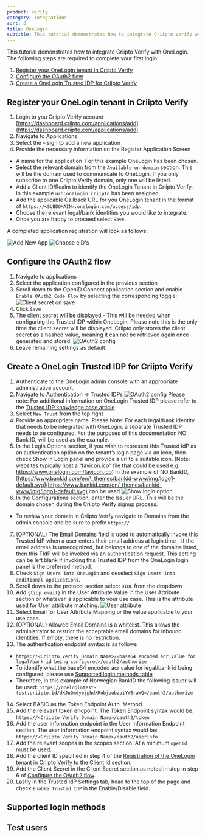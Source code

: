 ```yaml
---
product: verify
category: Integrations
sort: 3
title: OneLogin
subtitle: This tutorial demonstrates how to integrate Criipto Verify with OneLogin
---
```


This tutorial demonstrates how to integrate Criipto Verify with OneLogin. The following steps are required to complete your first login:

1. [Register your OneLogin tenant in Criipto Verify](#register-your-onelogin-tenant-in-criipto-verify)
2. [Configure the OAuth2 flow](#configure-the-oauth2-flow)
3. [Create a OneLogin Trusted IDP for Criipto Verify](#create-a-onelogin-trusted-idp-for-criipto-verify)

## Register your OneLogin tenant in Criipto Verify

1. Login to you Criipto Verify account - [https://dashboard.criipto.com/applications/add](https://dashboard.criipto.com/applications/add)
2. Navigate to Applications
3. Select the `+` sign to add a new application
4. Provide the necessary information on the Register Application Screen

- A name for the application. For this example OneLogin has been chosen.
- Select the relevant domain from the `Available on domain` section. This will be the domain used to communicate to OneLogin. If you only subscribe to one Criipto Verify domain, only one will be listed.
- Add a Client ID/Realm to identify the OneLogin Tenant in Criipto Verify. In this example `urn:onelogin:criipto` has been assigned.
- Add the applicable Callback URL for you OneLogin tenant in the format of `https://<SUBDOMAIN>.onelogin.com/access/idp`.
- Choose the relevant legal/bank identities you would like to integrate.
- Once you are happy to proceed select `Save`.

A completed application registration will look as follows:

![Add New App](./images/onelogin-add-new-application.png)
![Choose eID's](./images/onelogin-choose-eids.png)

## Configure the OAuth2 flow

1. Navigate to applications
2. Select the application configured in the previous section
3. Scroll down to the OpenID Connect application section and enable `Enable OAuth2 Code Flow` by selecting the corresponding toggle:
   ![Client secret on save](./images/onelogin-client-secret-on-save.png)
4. Click `Save`
5. The client secret will be displayed - This will be needed when configuring the Trusted IDP within OneLogin. Please note this is the only time the client secret will be displayed. Criipto only stores the client secret as a hashed value, meaning it can not be retrieved again once generated and stored.
   ![OAuth2 config](./images/oauth2-client-secret.png)
6. Leave remaining settings as default.

## Create a OneLogin Trusted IDP for Criipto Verify

1. Authenticate to the OneLogin admin console with an appropriate administrative account.
2. Navigate to Authentication -> Trusted IDPs
   ![OAuth2 config](./images/onelogin-trusted-idps.jpeg)
   Please note: For additional information on OneLogin Trusted IDP please refer to the [Trusted IDP knowledge base article](https://onelogin.service-now.com/kb_view_customer.do?sysparm_article=KB0010318)
3. Select `New Trust` from the top right
4. Provide an appropriate name.
   Please Note: For each legal/bank identity that needs to be integrated with OneLogin, a separate Trusted IDP needs to be configured. For the purposes of this documentation NO Bank ID, will be used as the example.
5. In the Login Options section, if you wish to represent this Trusted IdP as an authentication option on the tenant’s login page via an icon, then check Show in Login panel and provide a url to a suitable icon. (Note: websites typically host a “favicon.ico” file that could be used e.g. https://www.onelogin.com/favicon.ico)
   In the example of NO BankID, [https://www.bankid.com/en/\_themes/bankid-www/img/logo1-default.svg](https://www.bankid.com/en/_themes/bankid-www/img/logo1-default.svg) can be used
   ![Show login option](./images/onelogin-show-login-option.jpeg)
6. In the Configurations section, enter the Issuer URL. This will be the domain chosen during the Criipto Verify signup process.

- To review your domain in Criipto Veirfy navigate to Domains from the admin console and be sure to prefix `https://`

7. (OPTIONAL) The Email Domains field is used to automatically invoke this Trusted IdP when a user enters their email address at login time - if the email address is unrecognized, but belongs to one of the domains listed, then this TIdP will be invoked via an authentication request. This setting can be left blank if invoking this Trusted IDP from the OneLogin login panel is the preferred method.
8. Check `Sign Users into OneLogin` and deselect `Sign Users into additional applications`.
9. Scroll down to the protocol section select `OIDC` from the dropdown
10. Add `{tidp.email}` in the User Attribute Value in the User Attribute section or whatever is applicable to your use case. This is the attribute used for User attribute matching.
    ![User attribute](./images/onelogin-user-attribute.jpeg)
11. Select Email for User Attribute Mapping or the value applicable to your use case.
12. (OPTIONAL) Allowed Email Domains is a whitelist. This allows the administrator to restrict the acceptable email domains for inbound identities. If empty, there is no restriction.
13. The authentication endpoint syntax is as follows

- `https://<Criipto Verify Domain Name>/<base64 encoded acr value for legal/bank id being configured>/oauth2/authorize`
- To identify what the base64 encoded acr value for legal/bank id being configured, please use [Supported login methods table](#loginmethods)
- Therefore, in this example of Norwegian BankID the following issuer will be used: `https://onelogintest-test.criipto.id/dXJuOmdybjphdXRobjpubzpiYW5raWQ=/oauth2/authorize`

14. Select BASIC as the Token Endpoint Auth. Method.
15. Add the relevant token endpoint. The Token Endpoint syntax would be: `https://<Criipto Verify Domain Name>/oauth2/token`
16. Add the user information endpoint in the User Information Endpoint section. The user information endpoint syntax would be: `https://<Criipto Verify Domain Name>/oauth2/userinfo`
17. Add the relevant scopes in the scopes section. At a minimum `openid` must be used.
18. Add the client ID specified in step 4 of the [Registration of the OneLogin tenant in Criipto Verify](#register) to the Client Id section.
19. Add the Client Secret in the Client Secret section as noted in step in step 6 of [Configure the OAuth2 flow](#enable).
20. Lastly In the Trusted IdP Settings tab, head to the top of the page and check `Enable Trusted IDP` in the Enable/Disable field.

## Supported login methods


<LoginMethodsSnippet />

## Test users


<TestUsersSnippet />
